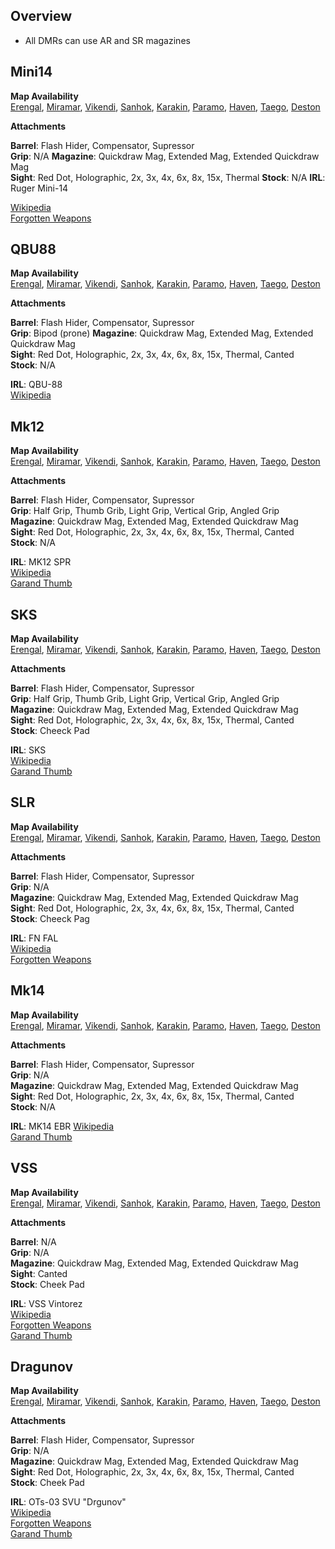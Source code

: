 
## Overview

- All DMRs can use AR and SR magazines

## Mini14

<Weapon name="Mini14"/>

**Map Availability**  
[Erengal](/maps/erengal),
[Miramar](/maps/miramar),
[Vikendi](/maps/vikendi),
[Sanhok](/maps/sanhok),
[Karakin](/maps/karakin),
[Paramo](/maps/paramo),
[Haven](/maps/haven),
[Taego](/maps/taego),
[Deston](/maps/deston)  

**Attachments**  

**Barrel**: Flash Hider, Compensator, Supressor  
**Grip**: N/A 
**Magazine**: Quickdraw Mag, Extended Mag, Extended Quickdraw Mag  
**Sight**: Red Dot, Holographic, 2x, 3x, 4x, 6x, 8x, 15x, Thermal 
**Stock**: N/A
**IRL**: Ruger Mini-14  

[Wikipedia](https://en.wikipedia.org/wiki/Ruger_Mini-14)  
[Forgotten Weapons](https://www.forgottenweapons.com/the-mini-14-a-cost-effective-scaled-down-m14/)  

## QBU88

<Weapon name="QBU88"/>

**Map Availability**  
[Erengal](/maps/erengal),
[Miramar](/maps/miramar),
[Vikendi](/maps/vikendi),
[Sanhok](/maps/sanhok),
[Karakin](/maps/karakin),
[Paramo](/maps/paramo),
[Haven](/maps/haven),
[Taego](/maps/taego),
[Deston](/maps/deston)  

**Attachments**  

**Barrel**: Flash Hider, Compensator, Supressor  
**Grip**: Bipod (prone)
**Magazine**: Quickdraw Mag, Extended Mag, Extended Quickdraw Mag  
**Sight**: Red Dot, Holographic, 2x, 3x, 4x, 6x, 8x, 15x, Thermal, Canted  
**Stock**: N/A  

**IRL**: QBU-88  
[Wikipedia](https://en.wikipedia.org/wiki/QBU-88)  

## Mk12

<Weapon name="MK12"/>

**Map Availability**  
[Erengal](/maps/erengal),
[Miramar](/maps/miramar),
[Vikendi](/maps/vikendi),
[Sanhok](/maps/sanhok),
[Karakin](/maps/karakin),
[Paramo](/maps/paramo),
[Haven](/maps/haven),
[Taego](/maps/taego),
[Deston](/maps/deston)  

**Attachments**  

**Barrel**: Flash Hider, Compensator, Supressor  
**Grip**: Half Grip, Thumb Grib, Light Grip, Vertical Grip, Angled Grip  
**Magazine**: Quickdraw Mag, Extended Mag, Extended Quickdraw Mag  
**Sight**: Red Dot, Holographic, 2x, 3x, 4x, 6x, 8x, 15x, Thermal, Canted  
**Stock**: N/A 

**IRL**: MK12 SPR  
[Wikipedia](https://en.wikipedia.org/wiki/Mk_12_Special_Purpose_Rifle)  
[Garand Thumb](https://www.youtube.com/watch?v=Ii94Hd7TeSY)  

## SKS

<Weapon name="SKS"/>

**Map Availability**  
[Erengal](/maps/erengal),
[Miramar](/maps/miramar),
[Vikendi](/maps/vikendi),
[Sanhok](/maps/sanhok),
[Karakin](/maps/karakin),
[Paramo](/maps/paramo),
[Haven](/maps/haven),
[Taego](/maps/taego),
[Deston](/maps/deston)  

**Attachments**  

**Barrel**: Flash Hider, Compensator, Supressor  
**Grip**: Half Grip, Thumb Grib, Light Grip, Vertical Grip, Angled Grip  
**Magazine**: Quickdraw Mag, Extended Mag, Extended Quickdraw Mag  
**Sight**: Red Dot, Holographic, 2x, 3x, 4x, 6x, 8x, 15x, Thermal, Canted  
**Stock**: Cheeck Pad  

**IRL**: SKS  
[Wikipedia](https://en.wikipedia.org/wiki/SKS)  
[Garand Thumb](https://www.youtube.com/watch?v=OmgzsdW3zjI)  

## SLR

<Weapon name="SLR"/>

**Map Availability**  
[Erengal](/maps/erengal),
[Miramar](/maps/miramar),
[Vikendi](/maps/vikendi),
[Sanhok](/maps/sanhok),
[Karakin](/maps/karakin),
[Paramo](/maps/paramo),
[Haven](/maps/haven),
[Taego](/maps/taego),
[Deston](/maps/deston)  

**Attachments**  

**Barrel**: Flash Hider, Compensator, Supressor  
**Grip**: N/A  
**Magazine**: Quickdraw Mag, Extended Mag, Extended Quickdraw Mag  
**Sight**: Red Dot, Holographic, 2x, 3x, 4x, 6x, 8x, 15x, Thermal, Canted  
**Stock**: Cheeck Pag  

**IRL**: FN FAL  
[Wikipedia](https://en.wikipedia.org/wiki/FN_FAL)  
[Forgotten Weapons](https://www.forgottenweapons.com/fn-fal-with-an-original-fn-scope/)

## Mk14

<Weapon name="MK14"/>

**Map Availability**  
[Erengal](/maps/erengal),
[Miramar](/maps/miramar),
[Vikendi](/maps/vikendi),
[Sanhok](/maps/sanhok),
[Karakin](/maps/karakin),
[Paramo](/maps/paramo),
[Haven](/maps/haven),
[Taego](/maps/taego),
[Deston](/maps/deston)  

**Attachments**  

**Barrel**: Flash Hider, Compensator, Supressor  
**Grip**: N/A  
**Magazine**: Quickdraw Mag, Extended Mag, Extended Quickdraw Mag  
**Sight**: Red Dot, Holographic, 2x, 3x, 4x, 6x, 8x, 15x, Thermal, Canted  
**Stock**: N/A  

**IRL**: MK14 EBR 
[Wikipedia](https://en.wikipedia.org/wiki/Mk_14_Enhanced_Battle_Rifle)  
[Garand Thumb](https://www.youtube.com/watch?v=PQvuTO5v_BI)  

## VSS

<Weapon name="VSS"/>

**Map Availability**  
[Erengal](/maps/erengal),
[Miramar](/maps/miramar),
[Vikendi](/maps/vikendi),
[Sanhok](/maps/sanhok),
[Karakin](/maps/karakin),
[Paramo](/maps/paramo),
[Haven](/maps/haven),
[Taego](/maps/taego),
[Deston](/maps/deston)  

**Attachments**  

**Barrel**: N/A  
**Grip**: N/A  
**Magazine**: Quickdraw Mag, Extended Mag, Extended Quickdraw Mag  
**Sight**: Canted  
**Stock**: Cheek Pad  

**IRL**: VSS Vintorez  
[Wikipedia](https://en.wikipedia.org/wiki/AS_Val_and_VSS_Vintorez)  
[Forgotten Weapons](https://www.forgottenweapons.com/val-vintorez-groza-and-more-9x39mm-with-max-popenker/)  
[Garand Thumb](https://www.youtube.com/watch?v=HUc3NTzfSm0)  

## Dragunov

<Weapon name="Dragunov"/>

**Map Availability**  
[Erengal](/maps/erengal),
[Miramar](/maps/miramar),
[Vikendi](/maps/vikendi),
[Sanhok](/maps/sanhok),
[Karakin](/maps/karakin),
[Paramo](/maps/paramo),
[Haven](/maps/haven),
[Taego](/maps/taego),
[Deston](/maps/deston)  

**Attachments**  

**Barrel**: Flash Hider, Compensator, Supressor  
**Grip**: N/A  
**Magazine**: Quickdraw Mag, Extended Mag, Extended Quickdraw Mag  
**Sight**: Red Dot, Holographic, 2x, 3x, 4x, 6x, 8x, 15x, Thermal, Canted  
**Stock**: Cheek Pad  

**IRL**: OTs-03 SVU "Drgunov"  
[Wikipedia](https://en.wikipedia.org/wiki/Dragunov_SVU)  
[Forgotten Weapons](https://www.forgottenweapons.com/dragunov-variations-military-svd-izhmash-tiger-chinese-ndm-86/)  
[Garand Thumb](https://www.youtube.com/watch?v=ptF9BBL669w)  